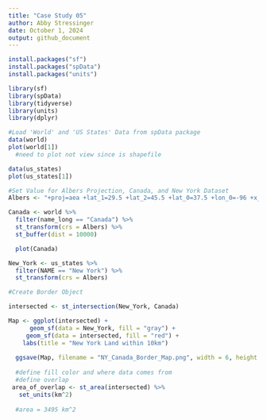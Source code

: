 ```yaml
---
title: "Case Study 05"
author: Abby Stressinger
date: October 1, 2024
output: github_document
---
```

 ```r
install.packages("sf")
install.packages("spData")
install.packages("units")
```
```r
library(sf)
library(spData)
library(tidyverse)
library(units)
library(dplyr)

#Load 'World' and 'US States' Data from spData package
data(world)
plot(world[1])
  #need to plot not view since is shapefile

data(us_states)
plot(us_states[1])

#Set Value for Albers Projection, Canada, and New York Dataset
Albers <- "+proj=aea +lat_1=29.5 +lat_2=45.5 +lat_0=37.5 +lon_0=-96 +x_0=0 +y_0=0 +ellps=GRS80 +datum=NAD83 +units=m +no_defs"

Canada <- world %>%
  filter(name_long == "Canada") %>%
  st_transform(crs = Albers) %>%
  st_buffer(dist = 10000)

  plot(Canada)

New_York <- us_states %>%
  filter(NAME == "New York") %>%
  st_transform(crs = Albers) 

#Create Border Object

intersected <- st_intersection(New_York, Canada)

Map <- ggplot(intersected) +
      geom_sf(data = New_York, fill = "gray") +
     geom_sf(data = intersected, fill = "red") +
    labs(title = "New York Land within 10km")
  
  ggsave(Map, filename = "NY_Canada_Border_Map.png", width = 6, height = 5)
  
  #define fill color and where data comes from   
  #define overlap
 area_of_overlap <- st_area(intersected) %>%
   set_units(km^2)
 
  #area = 3495 km^2

```

